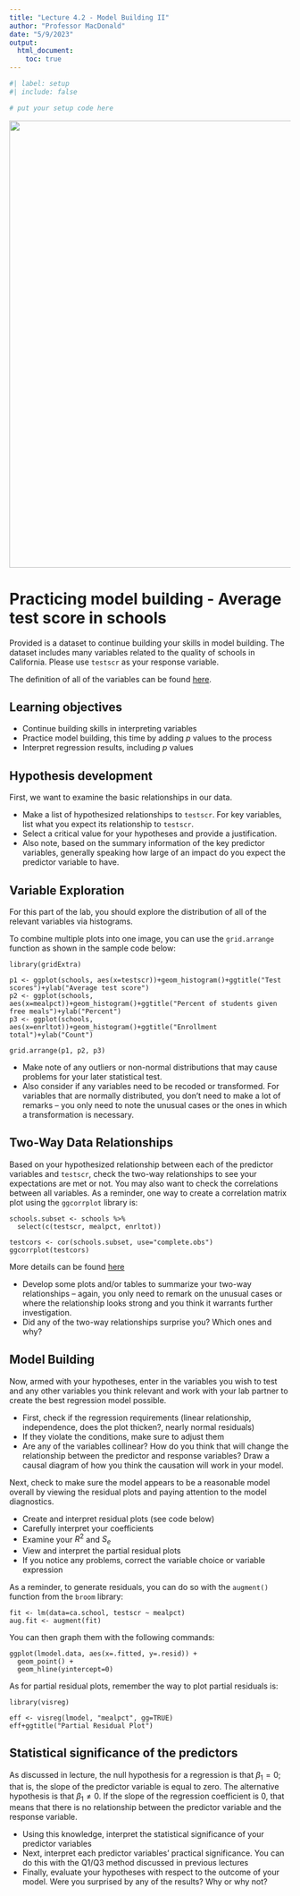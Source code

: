```yaml
---
title: "Lecture 4.2 - Model Building II"
author: "Professor MacDonald"
date: "5/9/2023"
output:
  html_document:
    toc: true
---
```


```r
#| label: setup 
#| include: false

# put your setup code here
```

![](ca.schools.jpg){width="800"}

# Practicing model building - Average test score in schools

Provided is a dataset to continue building your skills in model building. The dataset includes many variables related to the quality of schools in California. Please use `testscr` as your response variable.

The definition of all of the variables can be found [here](https://vincentarelbundock.github.io/Rdatasets/doc/Ecdat/Caschool.html).

## Learning objectives

-   Continue building skills in interpreting variables
-   Practice model building, this time by adding $p$ values to the process
-   Interpret regression results, including $p$ values

## Hypothesis development

First, we want to examine the basic relationships in our data.

-   Make a list of hypothesized relationships to `testscr`. For key variables, list what you expect its relationship to `testscr`.
-   Select a critical value for your hypotheses and provide a justification.
-   Also note, based on the summary information of the key predictor variables, generally speaking how large of an impact do you expect the predictor variable to have.

## Variable Exploration

For this part of the lab, you should explore the distribution of all of the relevant variables via histograms.

To combine multiple plots into one image, you can use the `grid.arrange` function as shown in the sample code below:

```         
library(gridExtra)

p1 <- ggplot(schools, aes(x=testscr))+geom_histogram()+ggtitle("Test scores")+ylab("Average test score")
p2 <- ggplot(schools, aes(x=mealpct))+geom_histogram()+ggtitle("Percent of students given free meals")+ylab("Percent")
p3 <- ggplot(schools, aes(x=enrltot))+geom_histogram()+ggtitle("Enrollment total")+ylab("Count")

grid.arrange(p1, p2, p3)
```

-   Make note of any outliers or non-normal distributions that may cause problems for your later statistical test.
-   Also consider if any variables need to be recoded or transformed. For variables that are normally distributed, you don't need to make a lot of remarks -- you only need to note the unusual cases or the ones in which a transformation is necessary.

## Two-Way Data Relationships

Based on your hypothesized relationship between each of the predictor variables and `testscr`, check the two-way relationships to see your expectations are met or not. You may also want to check the correlations between all variables. As a reminder, one way to create a correlation matrix plot using the `ggcorrplot` library is:

```         
schools.subset <- schools %>% 
  select(c(testscr, mealpct, enrltot))

testcors <- cor(schools.subset, use="complete.obs")
ggcorrplot(testcors)
```

More details can be found [here](http://www.sthda.com/english/wiki/ggcorrplot-visualization-of-a-correlation-matrix-using-ggplot2)

-   Develop some plots and/or tables to summarize your two-way relationships -- again, you only need to remark on the unusual cases or where the relationship looks strong and you think it warrants further investigation.
-   Did any of the two-way relationships surprise you? Which ones and why?

## Model Building

Now, armed with your hypotheses, enter in the variables you wish to test and any other variables you think relevant and work with your lab partner to create the best regression model possible.

-   First, check if the regression requirements (linear relationship, independence, does the plot thicken?, nearly normal residuals)
-   If they violate the conditions, make sure to adjust them
-   Are any of the variables collinear? How do you think that will change the relationship between the predictor and response variables? Draw a causal diagram of how you think the causation will work in your model.

Next, check to make sure the model appears to be a reasonable model overall by viewing the residual plots and paying attention to the model diagnostics.

-   Create and interpret residual plots (see code below)
-   Carefully interpret your coefficients
-   Examine your $R^2$ and $S_e$
-   View and interpret the partial residual plots
-   If you notice any problems, correct the variable choice or variable expression

As a reminder, to generate residuals, you can do so with the `augment()` function from the `broom` library:

```         
fit <- lm(data=ca.school, testscr ~ mealpct)
aug.fit <- augment(fit)
```

You can then graph them with the following commands:

```         
ggplot(lmodel.data, aes(x=.fitted, y=.resid)) + 
  geom_point() + 
  geom_hline(yintercept=0)
```

As for partial residual plots, remember the way to plot partial residuals is:

```         
library(visreg)

eff <- visreg(lmodel, "mealpct", gg=TRUE)
eff+ggtitle("Partial Residual Plot")
```

## Statistical significance of the predictors

As discussed in lecture, the null hypothesis for a regression is that $\beta_1=0$; that is, the slope of the predictor variable is equal to zero. The alternative hypothesis is that $\beta_1\neq0$. If the slope of the regression coefficient is $0$, that means that there is no relationship between the predictor variable and the response variable.

-   Using this knowledge, interpret the statistical significance of your predictor variables
-   Next, interpret each predictor variables' practical significance. You can do this with the Q1/Q3 method discussed in previous lectures
-   Finally, evaluate your hypotheses with respect to the outcome of your model. Were you surprised by any of the results? Why or why not?
